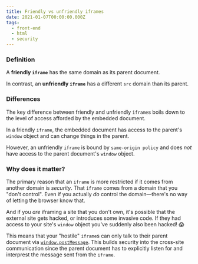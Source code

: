 ```yaml
---
title: Friendly vs unfriendly iframes
date: 2021-01-07T00:00:00.000Z
tags:
  - front-end
  - html
  - security
---
```


### Definition

A **friendly `iframe`** has the same domain as its parent document.

In contrast, an **unfriendly `iframe`** has a different `src` domain than its parent.

### Differences

The key difference between friendly and unfriendly `iframe`s boils down to the level of access afforded by the embedded document.

In a friendly `iframe`, the embedded document has access to the parent's `window` object and can change things in the parent.

However, an unfriendly `iframe` is bound by `same-origin policy` and does _not_ have access to the parent document's `window` object.

### Why does it matter?

The primary reason that an `iframe` is more restricted if it comes from another domain is _security_. That `iframe` comes from a domain that you "don't control". Even if you actually _do_ control the domain—there's no way of letting the browser know that.

And if you _are_ iframing a site that you don't own, it's possible that the external site gets hacked, or introduces some invasive code. If they had access to your site's `window` object you've suddenly also been hacked! 😱

This means that your "hostile" `iframe`s can only talk to their parent document via [`window.postMessage`](https://developer.mozilla.org/en-US/docs/Web/API/Window/postMessage). This builds security into the cross-site communication since the parent document has to explicitly listen for and interprest the message sent from the `iframe`.
